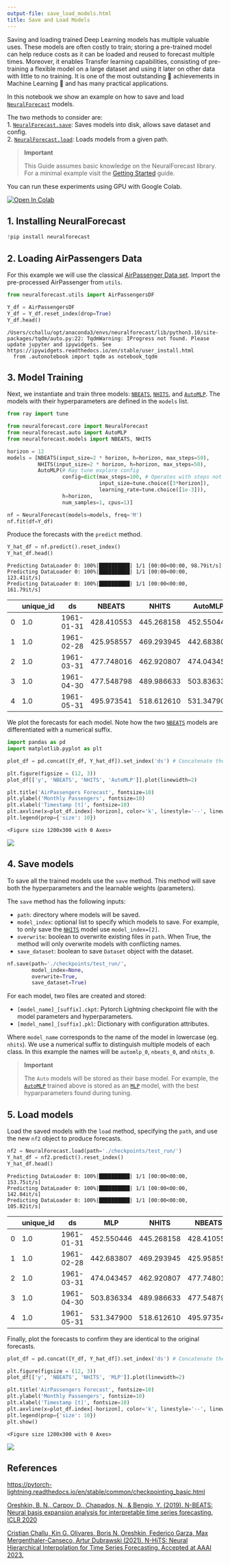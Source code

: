 ```yaml
---
output-file: save_load_models.html
title: Save and Load Models
---
```



Saving and loading trained Deep Learning models has multiple valuable
uses. These models are often costly to train; storing a pre-trained
model can help reduce costs as it can be loaded and reused to forecast
multiple times. Moreover, it enables Transfer learning capabilities,
consisting of pre-training a flexible model on a large dataset and using
it later on other data with little to no training. It is one of the most
outstanding 🚀 achievements in Machine Learning 🧠 and has many
practical applications.

In this notebook we show an example on how to save and load
[`NeuralForecast`](https://nixtlaverse.nixtla.io/neuralforecast/core.html#neuralforecast)
models.

The two methods to consider are:<br/> 1.
[`NeuralForecast.save`](https://nixtlaverse.nixtla.io/neuralforecast/core.html#neuralforecast.save):
Saves models into disk, allows save dataset and config.<br/> 2.
[`NeuralForecast.load`](https://nixtlaverse.nixtla.io/neuralforecast/core.html#neuralforecast.load):
Loads models from a given path.<br/>

> **Important**
>
> This Guide assumes basic knowledge on the NeuralForecast library. For
> a minimal example visit the [Getting
> Started](../getting-started/quickstart.html) guide.

You can run these experiments using GPU with Google Colab.

<a href="https://colab.research.google.com/github/Nixtla/neuralforecast/blob/main/nbs/examples/Save_Load_models.ipynb" target="_parent"><img src="https://colab.research.google.com/assets/colab-badge.svg" alt="Open In Colab"/></a>

## 1. Installing NeuralForecast

```python
!pip install neuralforecast
```

## 2. Loading AirPassengers Data

For this example we will use the classical [AirPassenger Data
set](https://www.kaggle.com/datasets/rakannimer/air-passengers). Import
the pre-processed AirPassenger from `utils`.

```python
from neuralforecast.utils import AirPassengersDF

Y_df = AirPassengersDF
Y_df = Y_df.reset_index(drop=True)
Y_df.head()
```

``` text
/Users/cchallu/opt/anaconda3/envs/neuralforecast/lib/python3.10/site-packages/tqdm/auto.py:22: TqdmWarning: IProgress not found. Please update jupyter and ipywidgets. See https://ipywidgets.readthedocs.io/en/stable/user_install.html
  from .autonotebook import tqdm as notebook_tqdm
```

## 3. Model Training

Next, we instantiate and train three models:
[`NBEATS`](https://nixtlaverse.nixtla.io/neuralforecast/models.nbeats.html#nbeats),
[`NHITS`](https://nixtlaverse.nixtla.io/neuralforecast/models.nhits.html#nhits),
and
[`AutoMLP`](https://nixtlaverse.nixtla.io/neuralforecast/models.html#automlp).
The models with their hyperparameters are defined in the `models` list.

```python
from ray import tune

from neuralforecast.core import NeuralForecast
from neuralforecast.auto import AutoMLP
from neuralforecast.models import NBEATS, NHITS
```


```python
horizon = 12
models = [NBEATS(input_size=2 * horizon, h=horizon, max_steps=50),
          NHITS(input_size=2 * horizon, h=horizon, max_steps=50),
          AutoMLP(# Ray tune explore config
                  config=dict(max_steps=100, # Operates with steps not epochs
                              input_size=tune.choice([3*horizon]),
                              learning_rate=tune.choice([1e-3])),
                  h=horizon,
                  num_samples=1, cpus=1)]
```


```python
nf = NeuralForecast(models=models, freq='M')
nf.fit(df=Y_df)
```

Produce the forecasts with the `predict` method.

```python
Y_hat_df = nf.predict().reset_index()
Y_hat_df.head()
```

``` text
Predicting DataLoader 0: 100%|██████████| 1/1 [00:00<00:00, 98.79it/s] 
Predicting DataLoader 0: 100%|██████████| 1/1 [00:00<00:00, 123.41it/s]
Predicting DataLoader 0: 100%|██████████| 1/1 [00:00<00:00, 161.79it/s]
```

|     | unique_id | ds         | NBEATS     | NHITS      | AutoMLP    |
|-----|-----------|------------|------------|------------|------------|
| 0   | 1.0       | 1961-01-31 | 428.410553 | 445.268158 | 452.550446 |
| 1   | 1.0       | 1961-02-28 | 425.958557 | 469.293945 | 442.683807 |
| 2   | 1.0       | 1961-03-31 | 477.748016 | 462.920807 | 474.043457 |
| 3   | 1.0       | 1961-04-30 | 477.548798 | 489.986633 | 503.836334 |
| 4   | 1.0       | 1961-05-31 | 495.973541 | 518.612610 | 531.347900 |

We plot the forecasts for each model. Note how the two
[`NBEATS`](https://nixtlaverse.nixtla.io/neuralforecast/models.nbeats.html#nbeats)
models are differentiated with a numerical suffix.

```python
import pandas as pd
import matplotlib.pyplot as plt
```


```python
plot_df = pd.concat([Y_df, Y_hat_df]).set_index('ds') # Concatenate the train and forecast dataframes

plt.figure(figsize = (12, 3))
plot_df[['y', 'NBEATS', 'NHITS', 'AutoMLP']].plot(linewidth=2)

plt.title('AirPassengers Forecast', fontsize=10)
plt.ylabel('Monthly Passengers', fontsize=10)
plt.xlabel('Timestamp [t]', fontsize=10)
plt.axvline(x=plot_df.index[-horizon], color='k', linestyle='--', linewidth=2)
plt.legend(prop={'size': 10})
```

``` text
<Figure size 1200x300 with 0 Axes>
```

![](/neuralforecast/docs/capabilities/06_save_load_models_files/figure-markdown_strict/cell-9-output-2.png)

## 4. Save models

To save all the trained models use the `save` method. This method will
save both the hyperparameters and the learnable weights (parameters).

The `save` method has the following inputs:

-   `path`: directory where models will be saved.
-   `model_index`: optional list to specify which models to save. For
    example, to only save the
    [`NHITS`](https://nixtlaverse.nixtla.io/neuralforecast/models.nhits.html#nhits)
    model use `model_index=[2]`.
-   `overwrite`: boolean to overwrite existing files in `path`. When
    True, the method will only overwrite models with conflicting names.
-   `save_dataset`: boolean to save `Dataset` object with the dataset.

```python
nf.save(path='./checkpoints/test_run/',
        model_index=None, 
        overwrite=True,
        save_dataset=True)
```

For each model, two files are created and stored:

-   `[model_name]_[suffix].ckpt`: Pytorch Lightning checkpoint file with
    the model parameters and hyperparameters.
-   `[model_name]_[suffix].pkl`: Dictionary with configuration
    attributes.

Where `model_name` corresponds to the name of the model in lowercase
(eg. `nhits`). We use a numerical suffix to distinguish multiple models
of each class. In this example the names will be `automlp_0`,
`nbeats_0`, and `nhits_0`.

> **Important**
>
> The `Auto` models will be stored as their base model. For example, the
> [`AutoMLP`](https://nixtlaverse.nixtla.io/neuralforecast/models.html#automlp)
> trained above is stored as an
> [`MLP`](https://nixtlaverse.nixtla.io/neuralforecast/models.mlp.html#mlp)
> model, with the best hyparparameters found during tuning.

## 5. Load models

Load the saved models with the `load` method, specifying the `path`, and
use the new `nf2` object to produce forecasts.

```python
nf2 = NeuralForecast.load(path='./checkpoints/test_run/')
Y_hat_df = nf2.predict().reset_index()
Y_hat_df.head()
```

``` text
Predicting DataLoader 0: 100%|██████████| 1/1 [00:00<00:00, 153.75it/s]
Predicting DataLoader 0: 100%|██████████| 1/1 [00:00<00:00, 142.04it/s]
Predicting DataLoader 0: 100%|██████████| 1/1 [00:00<00:00, 105.82it/s]
```

|     | unique_id | ds         | MLP        | NHITS      | NBEATS     |
|-----|-----------|------------|------------|------------|------------|
| 0   | 1.0       | 1961-01-31 | 452.550446 | 445.268158 | 428.410553 |
| 1   | 1.0       | 1961-02-28 | 442.683807 | 469.293945 | 425.958557 |
| 2   | 1.0       | 1961-03-31 | 474.043457 | 462.920807 | 477.748016 |
| 3   | 1.0       | 1961-04-30 | 503.836334 | 489.986633 | 477.548798 |
| 4   | 1.0       | 1961-05-31 | 531.347900 | 518.612610 | 495.973541 |

Finally, plot the forecasts to confirm they are identical to the
original forecasts.

```python
plot_df = pd.concat([Y_df, Y_hat_df]).set_index('ds') # Concatenate the train and forecast dataframes

plt.figure(figsize = (12, 3))
plot_df[['y', 'NBEATS', 'NHITS', 'MLP']].plot(linewidth=2)

plt.title('AirPassengers Forecast', fontsize=10)
plt.ylabel('Monthly Passengers', fontsize=10)
plt.xlabel('Timestamp [t]', fontsize=10)
plt.axvline(x=plot_df.index[-horizon], color='k', linestyle='--', linewidth=2)
plt.legend(prop={'size': 10})
plt.show()
```

``` text
<Figure size 1200x300 with 0 Axes>
```

![](/neuralforecast/docs/capabilities/06_save_load_models_files/figure-markdown_strict/cell-12-output-2.png)

## References

https://pytorch-lightning.readthedocs.io/en/stable/common/checkpointing_basic.html

[Oreshkin, B. N., Carpov, D., Chapados, N., & Bengio, Y. (2019).
N-BEATS: Neural basis expansion analysis for interpretable time series
forecasting. ICLR 2020](https://arxiv.org/abs/1905.10437)

[Cristian Challu, Kin G. Olivares, Boris N. Oreshkin, Federico Garza,
Max Mergenthaler-Canseco, Artur Dubrawski (2021). N-HiTS: Neural
Hierarchical Interpolation for Time Series Forecasting. Accepted at AAAI
2023.](https://arxiv.org/abs/2201.12886)

